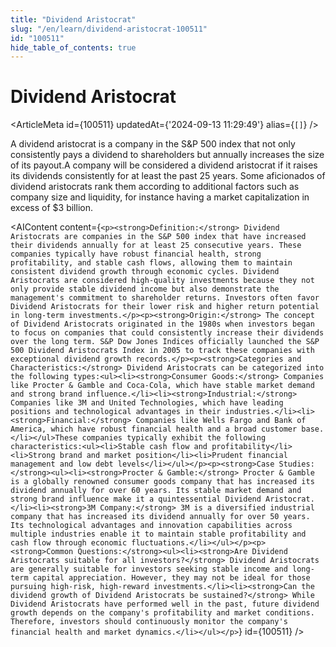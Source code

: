 ```yaml
---
title: "Dividend Aristocrat"
slug: "/en/learn/dividend-aristocrat-100511"
id: "100511"
hide_table_of_contents: true
---
```



# Dividend Aristocrat

<ArticleMeta id={100511} updatedAt={'2024-09-13 11:29:49'} alias={`[]`} />
<div className='border-solid border-b border-t-0 my-4 border-[var(--ifm-color-gray-300)]' />

A dividend aristocrat is a company in the S&P 500 index that not only consistently pays a dividend to shareholders but annually increases the size of its payout.A company will be considered a dividend aristocrat if it raises its dividends consistently for at least the past 25 years. Some aficionados of dividend aristocrats rank them according to additional factors such as company size and liquidity, for instance having a market capitalization in excess of $3 billion.

<AIContent content={`<p><strong>Definition:</strong> Dividend Aristocrats are companies in the S&P 500 index that have increased their dividends annually for at least 25 consecutive years. These companies typically have robust financial health, strong profitability, and stable cash flows, allowing them to maintain consistent dividend growth through economic cycles. Dividend Aristocrats are considered high-quality investments because they not only provide stable dividend income but also demonstrate the management's commitment to shareholder returns. Investors often favor Dividend Aristocrats for their lower risk and higher return potential in long-term investments.</p><p><strong>Origin:</strong> The concept of Dividend Aristocrats originated in the 1980s when investors began to focus on companies that could consistently increase their dividends over the long term. S&P Dow Jones Indices officially launched the S&P 500 Dividend Aristocrats Index in 2005 to track these companies with exceptional dividend growth records.</p><p><strong>Categories and Characteristics:</strong> Dividend Aristocrats can be categorized into the following types:<ul><li><strong>Consumer Goods:</strong> Companies like Procter & Gamble and Coca-Cola, which have stable market demand and strong brand influence.</li><li><strong>Industrial:</strong> Companies like 3M and United Technologies, which have leading positions and technological advantages in their industries.</li><li><strong>Financial:</strong> Companies like Wells Fargo and Bank of America, which have robust financial health and a broad customer base.</li></ul>These companies typically exhibit the following characteristics:<ul><li>Stable cash flow and profitability</li><li>Strong brand and market position</li><li>Prudent financial management and low debt levels</li></ul></p><p><strong>Case Studies:</strong><ul><li><strong>Procter & Gamble:</strong> Procter & Gamble is a globally renowned consumer goods company that has increased its dividend annually for over 60 years. Its stable market demand and strong brand influence make it a quintessential Dividend Aristocrat.</li><li><strong>3M Company:</strong> 3M is a diversified industrial company that has increased its dividend annually for over 50 years. Its technological advantages and innovation capabilities across multiple industries enable it to maintain stable profitability and cash flow through economic fluctuations.</li></ul></p><p><strong>Common Questions:</strong><ul><li><strong>Are Dividend Aristocrats suitable for all investors?</strong> Dividend Aristocrats are generally suitable for investors seeking stable income and long-term capital appreciation. However, they may not be ideal for those pursuing high-risk, high-reward investments.</li><li><strong>Can the dividend growth of Dividend Aristocrats be sustained?</strong> While Dividend Aristocrats have performed well in the past, future dividend growth depends on the company's profitability and market conditions. Therefore, investors should continuously monitor the company's financial health and market dynamics.</li></ul></p>`} id={100511} />
